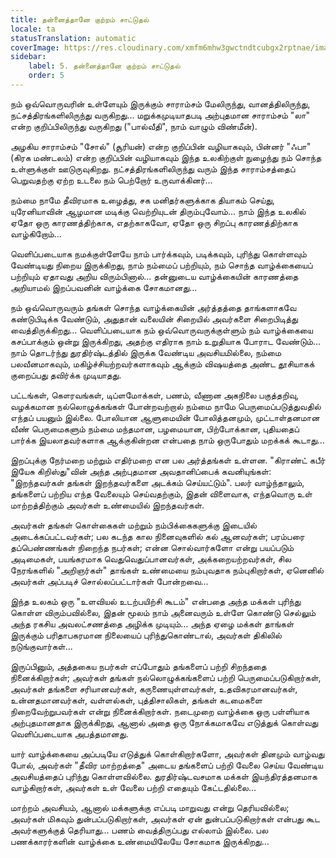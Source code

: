 ```yaml
---
title: தன்னைத்தானே குற்றம் சாட்டுதல்
locale: ta
statusTranslation: automatic
coverImage: https://res.cloudinary.com/xmfm6mhw3gwctndtcubgx2rptnae/image/upload/v1740468922/small_cover_tratado_de_psicologia_revolucionaria_a4c0dca4e0.webp
sidebar:
    label: 5. தன்னைத்தானே குற்றம் சாட்டுதல்
    order: 5
---
```

நம் ஒவ்வொருவரின் உள்ளேயும் இருக்கும் சாராம்சம் மேலிருந்து, வானத்திலிருந்து, நட்சத்திரங்களிலிருந்து வருகிறது... மறுக்கமுடியாதபடி அற்புதமான சாராம்சம் "லா" என்ற குறிப்பிலிருந்து வருகிறது ("பால்வீதி", நாம் வாழும் விண்மீன்).

அழகிய சாராம்சம் "சோல்" (சூரியன்) என்ற குறிப்பின் வழியாகவும், பின்னர் "ஃபா" (கிரக மண்டலம்) என்ற குறிப்பின் வழியாகவும் இந்த உலகிற்குள் நுழைந்து நம் சொந்த உள்ளுக்குள் ஊடுருவுகிறது. நட்சத்திரங்களிலிருந்து வரும் இந்த சாராம்சத்தைப் பெறுவதற்கு ஏற்ற உடலை நம் பெற்றோர் உருவாக்கினர்...

நம்மை நாமே தீவிரமாக உழைத்து, சக மனிதர்களுக்காக தியாகம் செய்து, யுரேனியாவின் ஆழமான மடிக்கு வெற்றியுடன் திரும்புவோம்... நாம் இந்த உலகில் ஏதோ ஒரு காரணத்திற்காக, எதற்காகவோ, ஏதோ ஒரு சிறப்பு காரணத்திற்காக வாழ்கிறோம்...

வெளிப்படையாக நமக்குள்ளேயே நாம் பார்க்கவும், படிக்கவும், புரிந்து கொள்ளவும் வேண்டியது நிறைய இருக்கிறது, நாம் நம்மைப் பற்றியும், நம் சொந்த வாழ்க்கையைப் பற்றியும் ஏதாவது அறிய விரும்பினால்... தன்னுடைய வாழ்க்கையின் காரணத்தை அறியாமல் இறப்பவனின் வாழ்க்கை சோகமானது...

நம் ஒவ்வொருவரும் தங்கள் சொந்த வாழ்க்கையின் அர்த்தத்தை தாங்களாகவே கண்டுபிடிக்க வேண்டும், அதுதான் வலையின் சிறையில் அவர்களை சிறைபிடித்து வைத்திருக்கிறது... வெளிப்படையாக நம் ஒவ்வொருவருக்குள்ளும் நம் வாழ்க்கையை கசப்பாக்கும் ஒன்று இருக்கிறது, அதற்கு எதிராக நாம் உறுதியாக போராட வேண்டும்... நாம் தொடர்ந்து துரதிர்ஷ்டத்தில் இருக்க வேண்டிய அவசியமில்லை, நம்மை பலவீனமாகவும், மகிழ்ச்சியற்றவர்களாகவும் ஆக்கும் விஷயத்தை அண்ட தூசியாகக் குறைப்பது தவிர்க்க முடியாதது.

பட்டங்கள், கௌரவங்கள், டிப்ளமோக்கள், பணம், வீணான அகநிலை பகுத்தறிவு, வழக்கமான நல்லொழுக்கங்கள் போன்றவற்றால் நம்மை நாமே பெருமைப்படுத்துவதில் எந்தப் பயனும் இல்லை. போலியான ஆளுமையின் போலித்தனமும், முட்டாள்தனமான வீண் பெருமைகளும் நம்மை மந்தமான, பழமையான, பிற்போக்கான, புதியதைப் பார்க்க இயலாதவர்களாக ஆக்குகின்றன என்பதை நாம் ஒருபோதும் மறக்கக் கூடாது...

இறப்புக்கு நேர்மறை மற்றும் எதிர்மறை என பல அர்த்தங்கள் உள்ளன. "கிராண்ட் கபீர் இயேசு கிறிஸ்து"வின் அந்த அற்புதமான அவதானிப்பைக் கவனியுங்கள்: "இறந்தவர்கள் தங்கள் இறந்தவர்களை அடக்கம் செய்யட்டும்". பலர் வாழ்ந்தாலும், தங்களைப் பற்றிய எந்த வேலையும் செய்வதற்கும், இதன் விளைவாக, எந்தவொரு உள் மாற்றத்திற்கும் அவர்கள் உண்மையில் இறந்தவர்கள்.

அவர்கள் தங்கள் கொள்கைகள் மற்றும் நம்பிக்கைகளுக்கு இடையில் அடைக்கப்பட்டவர்கள்; பல கடந்த கால நினைவுகளில் கல் ஆனவர்கள்; பரம்பரை தப்பெண்ணங்கள் நிறைந்த நபர்கள்; என்ன சொல்வார்களோ என்று பயப்படும் அடிமைகள், பயங்கரமாக வெதுவெதுப்பானவர்கள், அக்கறையற்றவர்கள், சில நேரங்களில் "அறிஞர்கள்" தாங்கள் உண்மையை நம்புவதாக நம்புகிறார்கள், ஏனெனில் அவர்கள் அப்படிச் சொல்லப்பட்டார்கள் போன்றவை...

இந்த உலகம் ஒரு "உளவியல் உடற்பயிற்சி கூடம்" என்பதை அந்த மக்கள் புரிந்து கொள்ள விரும்பவில்லை, இதன் மூலம் நாம் அனைவரும் உள்ளே கொண்டு செல்லும் அந்த ரகசிய அவலட்சணத்தை அழிக்க முடியும்... அந்த ஏழை மக்கள் தாங்கள் இருக்கும் பரிதாபகரமான நிலையைப் புரிந்துகொண்டால், அவர்கள் திகிலில் நடுங்குவார்கள்...

இருப்பினும், அத்தகைய நபர்கள் எப்போதும் தங்களைப் பற்றி சிறந்ததை நினைக்கிறார்கள்; அவர்கள் தங்கள் நல்லொழுக்கங்களைப் பற்றி பெருமைப்படுகிறார்கள், அவர்கள் தங்களை சரியானவர்கள், கருணையுள்ளவர்கள், உதவிகரமானவர்கள், உன்னதமானவர்கள், வள்ளல்கள், புத்திசாலிகள், தங்கள் கடமைகளை நிறைவேற்றுபவர்கள் என்று நினைக்கிறார்கள். நடைமுறை வாழ்க்கை ஒரு பள்ளியாக அற்புதமானதாக இருக்கிறது, ஆனால் அதை ஒரு நோக்கமாகவே எடுத்துக் கொள்வது வெளிப்படையாக அபத்தமானது.

யார் வாழ்க்கையை அப்படியே எடுத்துக் கொள்கிறார்களோ, அவர்கள் தினமும் வாழ்வது போல், அவர்கள் "தீவிர மாற்றத்தை" அடைய தங்களைப் பற்றி வேலை செய்ய வேண்டிய அவசியத்தைப் புரிந்து கொள்ளவில்லை. துரதிர்ஷ்டவசமாக மக்கள் இயந்திரத்தனமாக வாழ்கிறார்கள், அவர்கள் உள் வேலை பற்றி எதையும் கேட்டதில்லை...

மாற்றம் அவசியம், ஆனால் மக்களுக்கு எப்படி மாறுவது என்று தெரியவில்லை; அவர்கள் மிகவும் துன்பப்படுகிறார்கள், அவர்கள் ஏன் துன்பப்படுகிறார்கள் என்பது கூட அவர்களுக்குத் தெரியாது... பணம் வைத்திருப்பது எல்லாம் இல்லை. பல பணக்காரர்களின் வாழ்க்கை உண்மையிலேயே சோகமாக இருக்கிறது...

